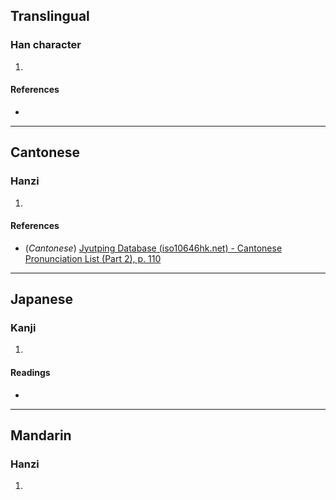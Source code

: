 {{character info/new}}
==Translingual==

===Han character===
{{Han char|rn=61|rad=心|as=13|sn=16|four=|canj=POMA|ids=⿰忄會}}

# {{defn|Han|sort=心13}}

====References====
* {{Han ref|kx=0405.090|dkj=11317|dj=0745.190|hdz=42362.010|uh=61C0|ud=25024}}

----

==Cantonese==

===Hanzi===
{{yue-hanzi|jyut=[[wai3]]|y=wai3|sim=𢙓}}

# {{defn|lang=yue|sort=心13}}

====References====
* (''Cantonese'') [http://www.iso10646hk.net/jp/document/download.jsp Jyutping Database (iso10646hk.net) - Cantonese Pronunciation List (Part 2), p. 110]

----

==Japanese==

===Kanji===
{{ja-kanji|grade=|rs=心13}}

# {{defn|lang=ja|sort=心13}}

====Readings====
* {{ja-readings|on=[[わい]] (wai), [[え]] (e), [[わつ]] (watsu), [[わち]] (wachi)|kun=[[にくむ]] (nikumu), [[もだえる]] (modaeru)}}

----

==Mandarin==

===Hanzi===
{{cmn-hanzi|sim=𢙓|pin=[[wèi]] ([[wei4]])|wg=wei<sup>4</sup>}}

# {{defn|lang=cmn|sort=心13}}